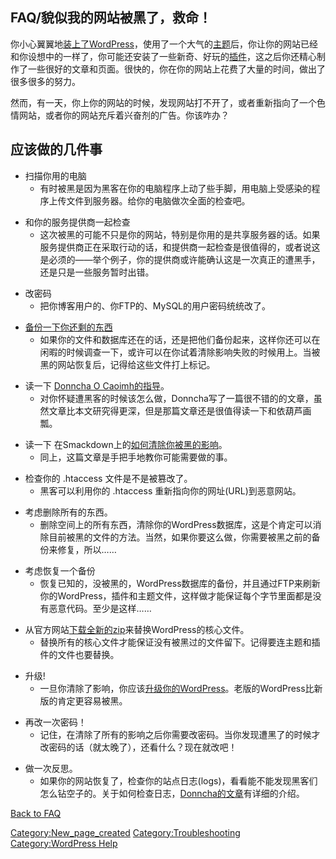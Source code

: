 ==FAQ/貌似我的网站被黑了，救命！==

你小心翼翼地[[Getting_Started_with_WordPress#Installation|装上了WordPress]]，使用了一个大气的[[Using_Themes|主题]]后，你让你的网站已经和你设想中的一样了，你可能还安装了一些新奇、好玩的[[Plugins|插件]]，这之后你还精心制作了一些很好的文章和页面。很快的，你在你的网站上花费了大量的时间，做出了很多很多的努力。

然而，有一天，你上你的网站的时候，发现网站打不开了，或者重新指向了一个色情网站，或者你的网站充斥着兴奋剂的广告。你该咋办？

==应该做的几件事==

* 扫描你用的电脑
** 有时被黑是因为黑客在你的电脑程序上动了些手脚，用电脑上受感染的程序上传文件到服务器。给你的电脑做次全面的检查吧。

* 和你的服务提供商一起检查
** 这次被黑的可能不只是你的网站，特别是你用的是共享服务器的话。如果服务提供商正在采取行动的话，和提供商一起检查是很值得的，或者说这是必须的——举个例子，你的提供商或许能确认这是一次真正的遭黑手，还是只是一些服务暂时出错。

* 改密码
** 把你博客用户的、你FTP的、MySQL的用户密码统统改了。

* [[WordPress_Backups|备份一下你还剩的东西]]
** 如果你的文件和数据库还在的话，还是把他们备份起来，这样你还可以在闲暇的时候调查一下，或许可以在你试着清除影响失败的时候用上。当被黑的网站恢复后，记得给这些文件打上标记。

* 读一下 [http://ocaoimh.ie/did-your-wordpress-site-get-hacked/ Donncha O Caoimh的指导]。
** 对你怀疑遭黑客的时候该怎么做，Donncha写了一篇很不错的的文章，虽然文章比本文研究得更深，但是那篇文章还是很值得读一下和依葫芦画瓢。

* 读一下 在Smackdown上的[http://smackdown.blogsblogsblogs.com/2008/06/24/how-to-completely-clean-your-hacked-wordpress-installation/ 如何清除你被黑的影响]。
** 同上，这篇文章是手把手地教你可能需要做的事。

* 检查你的 .htaccess 文件是不是被篡改了。
** 黑客可以利用你的 .htaccess 重新指向你的网址(URL)到恶意网站。

* 考虑删除所有的东西。
** 删除空间上的所有东西，清除你的WordPress数据库，这是个肯定可以消除目前被黑的文件的方法。当然，如果你要这么做，你需要被黑之前的备份来修复，所以……

* 考虑恢复一个备份
** 恢复已知的，没被黑的，WordPress数据库的备份，并且通过FTP来刷新你的WordPress，插件和主题文件，这样做才能保证每个字节里面都是没有恶意代码。至少是这样……
 
* 从官方网站[http://wordpress.org/download/ 下载全新的zip]来替换WordPress的核心文件。
**  替换所有的核心文件才能保证没有被黑过的文件留下。记得要连主题和插件的文件也要替换。

* 升级!
** 一旦你清除了影响，你应该[http://wordpress.org/download/ 升级你的WordPress]。老版的WordPress比新版的肯定更容易被黑。

* 再改一次密码！
** 记住，在清除了所有的影响之后你需要改密码。当你发现遭黑了的时候才改密码的话（就太晚了），还看什么？现在就改吧！

* 做一次反思。
** 如果你的网站恢复了，检查你的站点日志(logs)，看看能不能发现黑客们怎么钻空子的。关于如何检查日志，[http://ocaoimh.ie/did-your-wordpress-site-get-hacked/ Donncha的文章]有详细的介绍。

[[FAQ|Back to FAQ]]


[[Category:New_page_created]]
[[Category:Troubleshooting]]
[[Category:WordPress Help]]